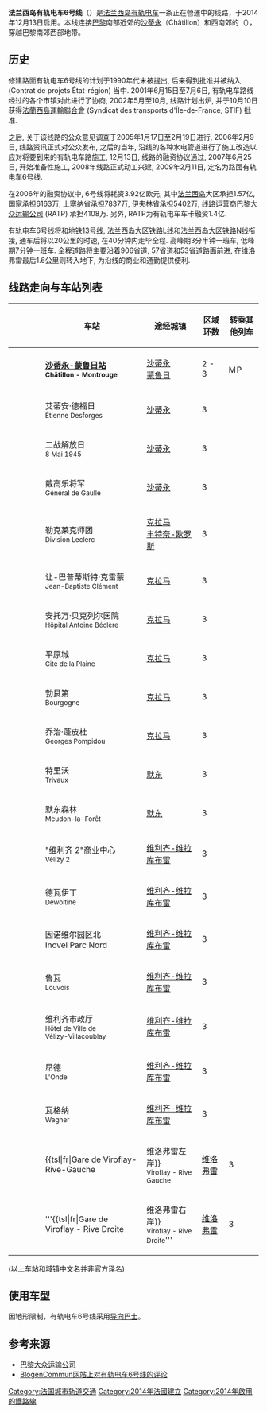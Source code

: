 {{refimprove|time=2019-09-13T20:00:12+00:00}}
{{noteTA
|G1=Railway}}
{{future public transportation|法国}}
{{Infobox rail line
| name           = 有軌電車6號線
| color          = #ff1400
| logo           = [[File:Tramway-T.svg|30px]] [[File:Logo_Paris_tram_ligne6.svg|30px]]
| logo_width     = 
| logo_alt       = 
| image          = File:57,900 T6 Vélizy Translohr n°621 par Cramos.JPG
| image_width    = 300px
| image_alt      = 
| caption        = 
| stations       = 21個<ref name=extension>{{Cite web|language=fr|url=http://www.leparisien.fr/velizy-villacoublay-78140/viroflay-le-tramway-t6-entre-en-gare-27-05-2016-5834211.php|title=Viroflay : le tramway T6 entre en gare|date=27 May 2016|access-date=30 January 2019|archive-date=2019-04-22|archive-url=https://web.archive.org/web/20190422114832/http://www.leparisien.fr/velizy-villacoublay-78140/viroflay-le-tramway-t6-entre-en-gare-27-05-2016-5834211.php|dead-url=no}}</ref>
| start          = [[沙蒂永-蒙魯日站|沙蒂永-蒙魯日站]]
| end            = {{link-fr|維洛弗雷右岸站|Gare de Viroflay-Rive-Droite}}
| owner          = [[巴黎大眾運輸公司|RATP]]
| operator       = [[巴黎大眾運輸公司|RATP]]
| ridership2     = 每年約2200萬人次（預計）
| open           = {{plain list|
* 2014年12月13日：[[沙蒂永-蒙魯日站|沙蒂永-蒙魯日站]]至羅伯·瓦格納站
* 2016年5月28日：由羅伯·瓦格納站延長至{{link-fr|維洛弗雷右岸站|Gare de Viroflay-Rive-Droite}}
}}
| close          = 
| stock          = 28輛[[勞爾電車|勞爾電車STE6]]<ref name=extension />
| linelength_km  = 14<ref name=extension />
| gauge          = 無，中央導軌
| speed_km/h     = 
| elevation_m    = 
| website        = 
| type           = [[有軌電車|有軌電車]]
| system         = [[法蘭西島有軌電車|法蘭西島有軌電車]]
| status         = 營運中
| map            = {{法蘭西島有軌電車RDT/6}}
| map_name       = 
| map_state      = 
}}

'''法兰西岛有轨电车6号线'''（{{lang-fr|Ligne 6 du tramway d'Île-de-France}}）是[[法兰西岛有轨电车|法兰西岛有轨电车]]一条正在營運中的线路，于2014年12月13日启用。本线连接[[巴黎|巴黎]]南部近郊的[[沙蒂永_(上塞纳省)|沙蒂永]]（Châtillon）和西南郊的{{tsl|fr|Viroflay|维洛弗雷}}（{{lang|fr|Viroflay}}），穿越巴黎南郊西部地带。

==历史==

修建路面有轨电车6号线的计划于1990年代末被提出, 后来得到批准并被纳入{{tsl|fr|Contrat de projets État-région||国家-地方合同七年计划}} (Contrat de projets État-région) 当中. 2001年6月15日至7月6日, 有轨电车路线经过的各个市镇对此进行了协商, 2002年5月至10月, 线路计划出炉, 并于10月10日获得[[法蘭西島運輸聯合會|法蘭西島運輸聯合會]] (Syndicat des transports d'Île-de-France, STIF) 批准. 

之后, 关于该线路的公众意见调查于2005年1月17日至2月19日进行, 2006年2月9日, 线路资讯正式对公众发布, 之后的当年, 沿线的各种水电管道进行了施工改造以应对将要到来的有轨电车路施工, 12月13日, 线路的融资协议通过, 2007年6月25日, 开始准备性施工, 2008年线路正式动工兴建, 2009年2月11日, 定名为路面有轨电车6号线.

在2006年的融资协议中, 6号线将耗资3.92亿欧元, 其中[[法兰西岛|法兰西岛]]大区承担1.57亿, 国家承担6163万, [[上塞纳省|上塞纳省]]承担7837万, [[伊夫林省|伊夫林省]]承担5402万, 线路运营商[[巴黎大众运输公司|巴黎大众运输公司]] (RATP) 承担4108万. 另外, RATP为有轨电车车卡融资1.4亿. 

有轨电车6号线将和[[巴黎地铁13号线|地铁13号线]], [[法兰西岛大区铁路L线|法兰西岛大区铁路L线]]和[[法兰西岛大区铁路N线|法兰西岛大区铁路N线]]衔接, 通车后将以20公里的时速, 在40分钟内走毕全程. 高峰期3分半钟一班车, 低峰期7分钟一班车. 全程道路将主要沿着906省道, 57省道和53省道路面前进, 在维洛弗雷最后1.6公里则转入地下, 为沿线的商业和通勤提供便利.

==线路走向与车站列表==

{| cellspacing=0 cellpadding=2 border="0" style="border: 1px solid #999; background-color:#FFFFFF; text-align: center"
|- bgcolor="#CCCCCC"
! !! !! !! 车站 !! 途经城镇 !! 区域环数 !! 转乘其他列车
|-
| bgcolor="#ffffff"|  || bgcolor="#ed5839" |<font color="white">o</font> ||bgcolor="#ffffff"| 
| '''[[沙蒂永-蒙魯日站|沙蒂永-蒙魯日站]]<br/><small>Châtillon - Montrouge</small>'''
| [[沙蒂永_(上塞纳省)|沙蒂永]]<br/> [[蒙鲁日|蒙鲁日]]
|2 - 3
| align=left | [[File:Metro-M.svg|16x16px]][[File:Paris_m_13_jms.svg|16x16px]]
|- bgcolor="#efefef"
| bgcolor="#ffffff"|  || bgcolor="#ed5839" |<font color="white">o</font> || bgcolor="#ffffff"| 
| 艾蒂安·德福日<br/><small>Étienne Desforges</small>
| [[沙蒂永_(上塞纳省)|沙蒂永]]
|3
| align=left | 
|-
| bgcolor="#ffffff"|  || bgcolor="#ed5839" |<font color="white">o</font> || bgcolor="#ffffff"| 
| 二战解放日<br/><small>8 Mai 1945</small>
| [[沙蒂永_(上塞纳省)|沙蒂永]]
|3
| align=left |
|- bgcolor="#efefef"
| bgcolor="#ffffff"|  || bgcolor="#ed5839" |<font color="white">o</font> || bgcolor="#ffffff"| 
| 戴高乐将军<br/><small>Général de Gaulle</small>
| [[沙蒂永_(上塞纳省)|沙蒂永]]
|3
| align=left |
|-
| bgcolor="#ffffff"|  || bgcolor="#ed5839" |<font color="white">o</font> || bgcolor="#ffffff"| 
| 勒克莱克师团<br/><small>Division Leclerc</small>
| [[克拉马|克拉马]]<br/> [[丰特奈-欧罗斯|丰特奈-欧罗斯]]
|3
| align=left |
|- bgcolor="#efefef"
| bgcolor="#ffffff"|  || bgcolor="#ed5839" |<font color="white">o</font> || bgcolor="#ffffff"| 
| 让-巴普蒂斯特·克雷蒙<br/><small>Jean-Baptiste Clément</small>
| [[克拉马|克拉马]]
|3
| align=left |
|-
| bgcolor="#ffffff"|  || bgcolor="#ed5839" |<font color="white">o</font> || bgcolor="#ffffff"| 
| 安托万·贝克列尔医院<br/><small>Hôpital Antoine Béclère</small>
| [[克拉马|克拉马]]
|3
| align=left |
|- bgcolor="#efefef"
| bgcolor="#ffffff"|  || bgcolor="#ed5839" |<font color="white">o</font> || bgcolor="#ffffff"| 
| 平原城<br/><small>Cité de la Plaine</small>
| [[克拉马|克拉马]]
|3
| align=left |
|- 
| bgcolor="#ffffff"|  || bgcolor="#ed5839" |<font color="white">o</font> || bgcolor="#ffffff"| 
| 勃艮第<br/><small>Bourgogne</small>
| [[克拉马|克拉马]]
|3
| align=left |
|- bgcolor="#efefef"
| bgcolor="#ffffff"|  || bgcolor="#ed5839" |<font color="white">o</font> || bgcolor="#ffffff"| 
| 乔治·蓬皮杜<br/><small>Georges Pompidou</small>
| [[克拉马|克拉马]]
|3
| align=left |
|-
| bgcolor="#ffffff"|  || bgcolor="#ed5839" |<font color="white">o</font> || bgcolor="#ffffff"| 
| 特里沃<br/><small>Trivaux</small>
| [[默东|默东]]
|3
| align=left |
|- bgcolor="#efefef"
| bgcolor="#ffffff"|  || bgcolor="#ed5839" |<font color="white">o</font> || bgcolor="#ffffff"| 
| 默东森林<br/><small>Meudon-la-Forêt</small>
| [[默东|默东]]
|3
| align=left |
|-
| bgcolor="#ffffff"|  || bgcolor="#ed5839" |<font color="white">o</font> || bgcolor="#ffffff"| 
| "维利齐 2"商业中心<br/><small>Vélizy 2</small>
| [[Vélizy-Villacoublay|维利齐-维拉库布雷]]
|3
| align=left |
|- bgcolor="#efefef"
| bgcolor="#ffffff"|  || bgcolor="#ed5839" |<font color="white">o</font> || bgcolor="#ffffff"| 
| 德瓦伊丁<br/><small>Dewoitine</small>
| [[Vélizy-Villacoublay|维利齐-维拉库布雷]]
|3
| align=left |
|-
| bgcolor="#ffffff"|  || bgcolor="#ed5839" |<font color="white">o</font> || bgcolor="#ffffff"| 
| 因诺维尔园区北<br/>Inovel Parc Nord
| [[Vélizy-Villacoublay|维利齐-维拉库布雷]]
|3
| align=left |
|- bgcolor="#efefef"
| bgcolor="#ffffff"|  || bgcolor="#ed5839" |<font color="white">o</font> || bgcolor="#ffffff"| 
| 鲁瓦<br/><small>Louvois</small>
| [[Vélizy-Villacoublay|维利齐-维拉库布雷]]
|3
| align=left |
|-
| bgcolor="#ffffff"|  || bgcolor="#ed5839" |<font color="white">o</font> || bgcolor="#ffffff"| 
| 维利齐市政厅<br/><small>Hôtel de Ville de <br/> Vélizy-Villacoublay</small>
| [[Vélizy-Villacoublay|维利齐-维拉库布雷]]
|3
| align=left |
|- bgcolor="#efefef"
| bgcolor="#ffffff"|  || bgcolor="#ed5839" |<font color="white">o</font> || bgcolor="#ffffff"| 
| 昂德<br/><small>L'Onde</small>
| [[Vélizy-Villacoublay|维利齐-维拉库布雷]]
|3
| align=left |
|-
| bgcolor="#ffffff"|  || bgcolor="#ed5839" |<font color="white">o</font> || bgcolor="#ffffff"| 
| 瓦格纳<br/><small>Wagner</small>
| [[Vélizy-Villacoublay|维利齐-维拉库布雷]]
|3
| align=left |
|- bgcolor="#efefef"
| bgcolor="#ffffff"|  || bgcolor="#ed5839" |<font color="white">o</font> || bgcolor="#ffffff"| 
| {{tsl|fr|Gare de Viroflay-Rive-Gauche||维洛弗雷左岸}}<br/><small>Viroflay - Rive Gauche</small>
| [[Viroflay|维洛弗雷]]
|3
| align=left |[[File:Logo_train_transilien.svg|16x16px]][[File:Paris_rer_C_jms.svg|16x16px]][[File:Logo_Paris_Transilien_ligneN.svg|16x16px]]
|- 
| bgcolor="#ffffff"|  || bgcolor="#ed5839" |<font color="white">o</font> || bgcolor="#ffffff"| 
| '''{{tsl|fr|Gare de Viroflay - Rive Droite||维洛弗雷右岸}}<br/><small>Viroflay - Rive Droite</small>'''
| [[Viroflay|维洛弗雷]]
|3
| align=left | [[File:Logo_train_transilien.svg|16x16px]][[File:Logo_Paris_Transilien_ligneL.svg|16x16px]]
|}
(以上车站和城镇中文名并非官方译名)

==使用车型==

因地形限制，有轨电车6号线采用[[导向巴士|导向巴士]]。

==参考来源==
* [http://www.ratp.fr/ 巴黎大众运输公司] {{Wayback|url=http://www.ratp.fr/ |date=20030807024735 }}
* [https://web.archive.org/web/20100114200822/http://www.blogencommun.fr/tramway-6/ BlogenCommun网站上对有轨电车6号线的评论]

{{Infobox Paris Network generic}}

[[Category:法国城市轨道交通|Category:法国城市轨道交通]]
[[Category:2014年法國建立|Category:2014年法國建立]]
[[Category:2014年啟用的鐵路線|Category:2014年啟用的鐵路線]]